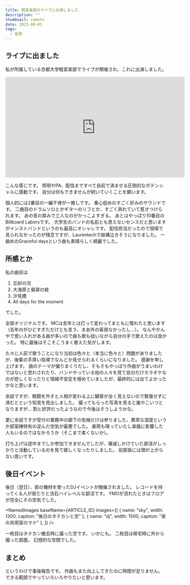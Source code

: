 ```yaml
---
title: 軽音楽部のライブに出演しました
description: ""
thumbnail: remote
date: 2023-08-01
tags:
  - 音楽
---
```




## ライブに出ました

私が所属している京都大学軽音楽部でライブが開催され、これに出演しました。

<iframe
  width="560"
  height="315"
  src="https://www.youtube.com/embed/J8dWwdjeNRg"
  title="YouTube video player"
  frameborder="0"
  allow="accelerometer; autoplay; clipboard-write; encrypted-media; gyroscope; picture-in-picture; web-share"
  allowfullscreen
></iframe>

こんな感じです。
照明やPA、配信まですべて自前で済ませる圧倒的なポテンシャルに感動です。
自分は何もできませんが続いていくことを願います。

個人的には2番目の一編千律が一推しです。
重心低めのすごく好みのサウンドです。
二曲目のドラムソロとかギターのリフとか、すごく熟れていて惹きつけられます。
あの音の厚みで三人なのがかっこよすぎる。
あとはやっぱり10番目のBillboard Laborsです。
大学生のバンドの名前とも思えないセンスだと思いますがインストバンドというのも最高にオシャレです。
配信担当だったので現場で見られなかったのが残念ですが、Laurentechで結構泣きそうになりました。
一曲めのGraceful daysという曲も素晴らしく綺麗でした。

## 所感とか

私の曲目は

1. 忘却の河
1. 大海原と翡翠の蛙
1. 汐見橋
1. All days for the moment

でした。

全部オリジナルです。
MCは去年とは打って変わってまともに喋れたと思います（去年のがひどすぎただけとも言う、まあ外の客居なかったし...）。
なんやかんやで思い入れがある曲が多いので曲も歌も拙いながら自分の手で歌えたのは良かった。
特に最後はそこそこうまく歌えた気がします。

久々に人前で歌うことになり当初は色々と（本当に色々と）問題がありましたが、後輩の手厚い指導でなんとか見せられるくらいになりました。
感謝を申し上げます。
曲のテーマが偏りまくりだし、そもそもやっぱり作曲がうまいわけではないと思わされたり、バンドやっている他の人々を見て自分だけカラオケなのが悲しくなったりと情緒不安定を極めていましたが、最終的には出てよかったかなと思います。

余談ですが、眼鏡を外すと人相が変わる上に観客が全く見えないので緊張せずに済むとという知見を見出しました。
撮ってもらった写真を見ると誰やこいつとなりますが...
割と好評だったようなので今後はそうしようかな。

更に余談ですが受付の業務中の廊下の気候だけは参りました、異常な湿度というか部室棟特有の淀んだ空気が最悪でした。
豪雨も降っていたし楽器に影響した人もいるのではなかろうか（そこまで柔くないか）。

打ち上げは途中までしか参加できませんでしたが、壊滅しかけていた部活がしっかりと活動しているのを見て嬉しくなったりしました。
前部長には頭が上がらない思いです。

## 後日イベント

後日（翌日）、部の機材を使ったDJイベントが開催されました。
レコードを持ってくる人が居たりと流石ハイレベルな部活です。
YMOが流れたときはフロアが完全にその空気でした。

<NamedImages
  baseName={ARTICLE_ID}
  images={[
    { name: "sky", width: 1300, caption: "後日のタテカンと空" },
    { name: "dj", width: 1500, caption: "夜の共用室のマド" },
  ]}
/>

一枚目はタテカン撤去時に撮った空です。
いかにも。
二枚目は帰宅時に外から撮った部屋。
幻想的な空間でした。

## まとめ

というわけで事後報告です。
作曲もまた向上してきたのに時間が足りません。
できる範囲でやっていろいろやりたいと思います。
